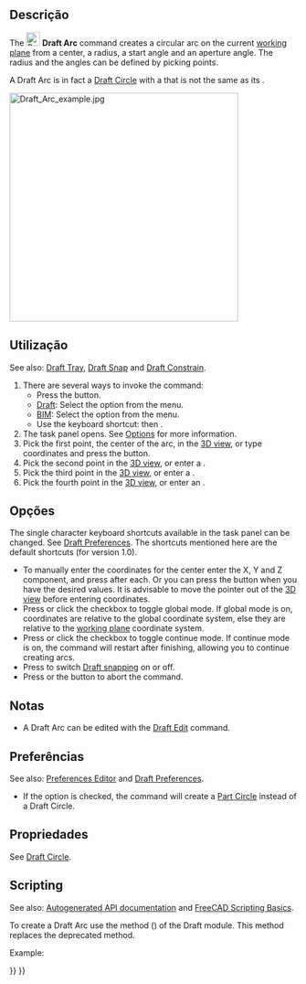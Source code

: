 <languages/>

<div class="mw-translate-fuzzy">
{{Docnav
|[[Draft_Fillet/pt-br|Filé]]
|[[Draft_Arc_3Points/pt-br|Arco 3Pontos]]
|[[Draft_Workbench/pt-br|Draft]]
|IconL=Draft_Fillet.svg 
|IconR=Draft_Arc_3Points.svg
|IconC=Workbench_Draft.svg
}}
</div>

{{GuiCommand
|Name=Draft Arc
|MenuLocation=Drafting → Arc tools → Arc<br>2D Drafting → Arc
|Workbenches=[[Draft_Workbench|Draft]], [[BIM_Workbench|BIM]]
|Shortcut={{KEY|A}} {{KEY|R}}
|Version=0.7
|SeeAlso=[[Draft_Arc_3Points|Draft Arc 3Points]], [[Draft_Circle|Draft Circle]]
}}

<span id="Description"></span>
==Descrição==

The [[Image:Draft_Arc.svg|24px]] '''Draft Arc''' command creates a circular arc on the current [[Draft_SelectPlane|working plane]] from a center, a radius, a start angle and an aperture angle. The radius and the angles can be defined by picking points.

A Draft Arc is in fact a [[Draft_Circle|Draft Circle]] with a {{PropertyData|First Angle}} that is not the same as its {{PropertyData|Last Angle}}.

[[Image:Draft_Arc_example.jpg|400px]] 
{{Caption|Arc defined by four points, center, radius, initial point of arc and final point of arc}}

<span id="Usage"></span>
==Utilização==

See also: [[Draft_Tray|Draft Tray]], [[Draft_Snap|Draft Snap]] and [[Draft_Constrain|Draft Constrain]].

# There are several ways to invoke the command:
#* Press the {{Button|[[Image:Draft_Arc.svg|16px]] [[Draft_Arc|Arc]]}} button.
#* [[Draft_Workbench|Draft]]: Select the {{MenuCommand|Drafting → Arc tools → [[Image:Draft_Arc.svg|16px]] Arc}} option from the menu.
#* [[BIM_Workbench|BIM]]: Select the {{MenuCommand|2D Drafting → [[Image:Draft_Arc.svg|16px]] Arc}} option from the menu.
#* Use the keyboard shortcut: {{KEY|A}} then {{KEY|R}}.
# The {{MenuCommand|Arc}} task panel opens. See [[#Options|Options]] for more information.
# Pick the first point, the center of the arc, in the [[3D_view|3D view]], or type coordinates and press the {{Button|[[Image:Draft_AddPoint.svg|16px]] Enter point}} button.
# Pick the second point in the [[3D_view|3D view]], or enter a {{MenuCommand|Radius}}.
# Pick the third point in the [[3D_view|3D view]], or enter a {{MenuCommand|Start angle}}.
# Pick the fourth point in the [[3D_view|3D view]], or enter an {{MenuCommand|Aperture angle}}.

<span id="Options"></span>
==Opções==

The single character keyboard shortcuts available in the task panel can be changed. See [[Draft_Preferences|Draft Preferences]]. The shortcuts mentioned here are the default shortcuts (for version 1.0).

* To manually enter the coordinates for the center enter the X, Y and Z component, and press {{KEY|Enter}} after each. Or you can press the {{Button|[[Image:Draft_AddPoint.svg|16px]] Enter point}} button when you have the desired values. It is advisable to move the pointer out of the [[3D_view|3D view]] before entering coordinates.
* Press {{KEY|G}} or click the {{MenuCommand|Global}} checkbox to toggle global mode. If global mode is on, coordinates are relative to the global coordinate system, else they are relative to the [[Draft_SelectPlane|working plane]] coordinate system.
* Press {{KEY|N}} or click the {{MenuCommand|Continue}} checkbox to toggle continue mode. If continue mode is on, the command will restart after finishing, allowing you to continue creating arcs.
* Press {{KEY|S}} to switch [[Draft_Snap|Draft snapping]] on or off.
* Press {{KEY|Esc}} or the {{Button|Close}} button to abort the command.

<span id="Notes"></span>
==Notas==

* A Draft Arc can be edited with the [[Draft_Edit|Draft Edit]] command.

<span id="Preferences"></span>
==Preferências==

See also: [[Preferences_Editor|Preferences Editor]] and [[Draft_Preferences|Draft Preferences]].

* If the {{MenuCommand|Edit → Preferences... → Draft → General → Create Part primitives if possible}} option is checked, the command will create a [[Part_Circle|Part Circle]] instead of a Draft Circle.

<span id="Properties"></span>
==Propriedades==

See [[Draft_Circle#Properties|Draft Circle]].

==Scripting==

See also: [https://freecad.github.io/SourceDoc/ Autogenerated API documentation] and [[FreeCAD Scripting Basics|FreeCAD Scripting Basics]].

To create a Draft Arc use the {{incode|make_circle}} method ({{Version|0.19}}) of the Draft module. This method replaces the deprecated {{incode|makeCircle}} method.

Example:

{{Code|code=
import FreeCAD as App
import Draft

doc = App.newDocument()

arc1 = Draft.make_circle(200, startangle=0, endangle=90)
arc2 = Draft.make_circle(500, startangle=20, endangle=160)
arc3 = Draft.make_circle(750, startangle=-30, endangle=-150)

doc.recompute()
}}


<div class="mw-translate-fuzzy">
{{Docnav
|[[Draft_Fillet/pt-br|Filé]]
|[[Draft_Arc_3Points/pt-br|Arco 3Pontos]]
|[[Draft_Workbench/pt-br|Draft]]
|IconL=Draft_Fillet.svg 
|IconR=Draft_Arc_3Points.svg
|IconC=Workbench_Draft.svg
}}
</div>

{{Draft Tools navi{{#translation:}}}}
{{Userdocnavi{{#translation:}}}}